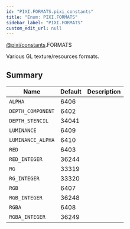 ```yaml
---
id: "PIXI.FORMATS.pixi_constants"
title: "Enum: PIXI.FORMATS"
sidebar_label: "PIXI.FORMATS"
custom_edit_url: null
---
```



<div class="package-name">

[@pixi/constants](../modules/pixi_constants).FORMATS

</div>


Various GL texture/resources formats.



        

## Summary
| Name                         | Default | Description |
| ---------------------------- | ------- | ----------- |
| <code>ALPHA</code>           | 6406    |             |
| <code>DEPTH_COMPONENT</code> | 6402    |             |
| <code>DEPTH_STENCIL</code>   | 34041   |             |
| <code>LUMINANCE</code>       | 6409    |             |
| <code>LUMINANCE_ALPHA</code> | 6410    |             |
| <code>RED</code>             | 6403    |             |
| <code>RED_INTEGER</code>     | 36244   |             |
| <code>RG</code>              | 33319   |             |
| <code>RG_INTEGER</code>      | 33320   |             |
| <code>RGB</code>             | 6407    |             |
| <code>RGB_INTEGER</code>     | 36248   |             |
| <code>RGBA</code>            | 6408    |             |
| <code>RGBA_INTEGER</code>    | 36249   |             |

    